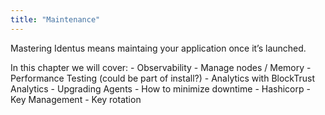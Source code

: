 ```yaml
---
title: "Maintenance"
---
```


Mastering Identus means maintaing your application once it's launched.

In this chapter we will cover:
- Observability
    - Manage nodes / Memory
    - Performance Testing (could be part of install?)
    - Analytics with BlockTrust Analytics
- Upgrading Agents
    - How to minimize downtime
- Hashicorp
    - Key Management
    - Key rotation
